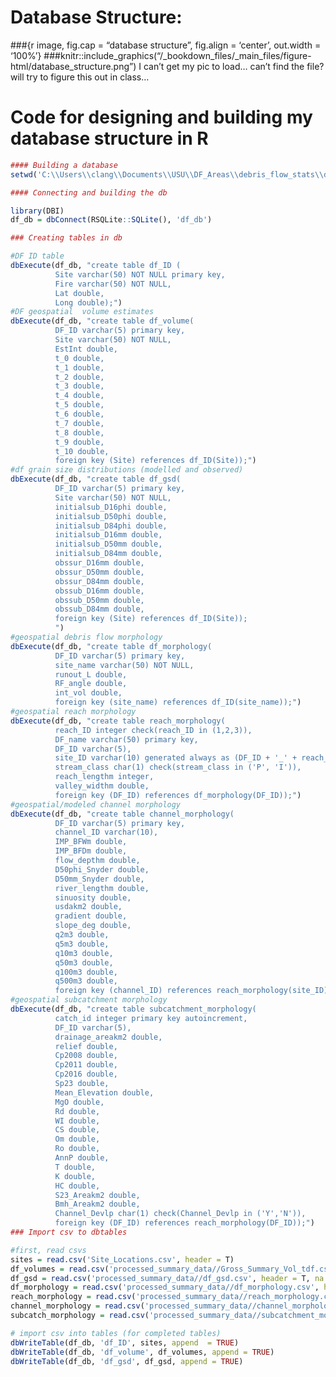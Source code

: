 # Database Structure:

###{r image, fig.cap = "database structure", fig.align = 'center', out.width = '100%'}
###knitr::include_graphics("/_bookdown_files/_main_files/figure-html/database_structure.png")
I can't get my pic to load... can't find the file? will try to figure this out in class...

# Code for designing and building my database structure in R
```r
#### Building a database
setwd('C:\\Users\\clang\\Documents\\USU\\DF_Areas\\debris_flow_stats\\data\\data_sheets')

#### Connecting and building the db

library(DBI)
df_db = dbConnect(RSQLite::SQLite(), 'df_db')

### Creating tables in db

#DF ID table
dbExecute(df_db, "create table df_ID (
          Site varchar(50) NOT NULL primary key,
          Fire varchar(50) NOT NULL,
          Lat double,
          Long double);")
#DF geospatial  volume estimates
dbExecute(df_db, "create table df_volume(
          DF_ID varchar(5) primary key,
          Site varchar(50) NOT NULL,
          EstInt double,
          t_0 double,
          t_1 double,
          t_2 double,
          t_3 double,
          t_4 double,
          t_5 double,
          t_6 double,
          t_7 double,
          t_8 double,
          t_9 double,
          t_10 double,
          foreign key (Site) references df_ID(Site));")
#df grain size distributions (modelled and observed)
dbExecute(df_db, "create table df_gsd(
          DF_ID varchar(5) primary key,
          Site varchar(50) NOT NULL,
          initialsub_D16phi double,
          initialsub_D50phi double,
          initialsub_D84phi double,
          initialsub_D16mm double,
          initialsub_D50mm double,
          initialsub_D84mm double,
          obssur_D16mm double,
          obssur_D50mm double,
          obssur_D84mm double,
          obssub_D16mm double,
          obssub_D50mm double,
          obssub_D84mm double,
          foreign key (Site) references df_ID(Site));
          ")
#geospatial debris flow morphology
dbExecute(df_db, "create table df_morphology(
          DF_ID varchar(5) primary key,
          site_name varchar(50) NOT NULL,
          runout_L double,
          RF_angle double,
          int_vol double,
          foreign key (site_name) references df_ID(site_name));")
#geospatial reach morphology
dbExecute(df_db, "create table reach_morphology(
          reach_ID integer check(reach_ID in (1,2,3)),
          DF_name varchar(50) primary key,
          DF_ID varchar(5), 
          site_ID varchar(10) generated always as (DF_ID + '_' + reach_ID) stored,
          stream_class char(1) check(stream_class in ('P', 'I')),
          reach_lengthm integer,
          valley_widthm double,
          foreign key (DF_ID) references df_morphology(DF_ID));")
#geospatial/modeled channel morphology
dbExecute(df_db, "create table channel_morphology(
          DF_ID varchar(5) primary key,
          channel_ID varchar(10),
          IMP_BFWm double,
          IMP_BFDm double,
          flow_depthm double,
          D50phi_Snyder double,
          D50mm_Snyder double,
          river_lengthm double,
          sinuosity double,
          usdakm2 double,
          gradient double,
          slope_deg double,
          q2m3 double,
          q5m3 double,
          q10m3 double,
          q50m3 double,
          q100m3 double,
          q500m3 double,
          foreign key (channel_ID) references reach_morphology(site_ID));")
#geospatial subcatchment morphology
dbExecute(df_db, "create table subcatchment_morphology(
          catch_id integer primary key autoincrement,
          DF_ID varchar(5),
          drainage_areakm2 double,
          relief double,
          Cp2008 double,
          Cp2011 double,
          Cp2016 double,
          Sp23 double,
          Mean_Elevation double,
          MgO double,
          Rd double,
          WI double,
          CS double,
          Om double,
          Ro double,
          AnnP double,
          T double,
          K double,
          HC double,
          S23_Areakm2 double,
          Bmh_Areakm2 double,
          Channel_Devlp char(1) check(Channel_Devlp in ('Y','N')),
          foreign key (DF_ID) references reach_morphology(DF_ID));")
### Import csv to dbtables

#first, read csvs
sites = read.csv('Site_Locations.csv', header = T)
df_volumes = read.csv('processed_summary_data//Gross_Summary_Vol_tdf.csv', header = T, na.strings = ' ')
df_gsd = read.csv('processed_summary_data//df_gsd.csv', header = T, na.strings = ' ')
df_morphology = read.csv('processed_summary_data//df_morphology.csv', header = T, na.strings = ' ')
reach_morphology = read.csv('processed_summary_data//reach_morphology.csv', header = T, na.strings = ' ')
channel_morphology = read.csv('processed_summary_data//channel_morphology.csv', header = T, na.strings = ' ')
subcatch_morphology = read.csv('processed_summary_data//subcatchment_morphology.csv', header = T, na.strings = ' ')

# import csv into tables (for completed tables)
dbWriteTable(df_db, 'df_ID', sites, append  = TRUE)
dbWriteTable(df_db, 'df_volume', df_volumes, append = TRUE)
dbWriteTable(df_db, 'df_gsd', df_gsd, append = TRUE)
```


